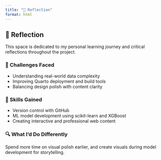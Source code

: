 ```yaml
---
title: "🧠 Reflection"
format: html
---
```


<div class="container fade-in" style="max-width: 900px; margin: auto;">
  <div class="card shadow p-4">

  <h2>🧠 Reflection</h2>

  <p>This space is dedicated to my personal learning journey and critical reflections throughout the project.</p>

  <h3>📅 Challenges Faced</h3>
  <ul>
    <li>Understanding real-world data complexity</li>
    <li>Improving Quarto deployment and build tools</li>
    <li>Balancing design polish with content clarity</li>
  </ul>

  <h3>🎯 Skills Gained</h3>
  <ul>
    <li>Version control with GitHub</li>
    <li>ML model development using scikit-learn and XGBoost</li>
    <li>Creating interactive and professional web content</li>
  </ul>

  <h3>🔍 What I'd Do Differently</h3>
  <p>Spend more time on visual polish earlier, and create visuals during model development for storytelling.</p>

  </div>
</div>
